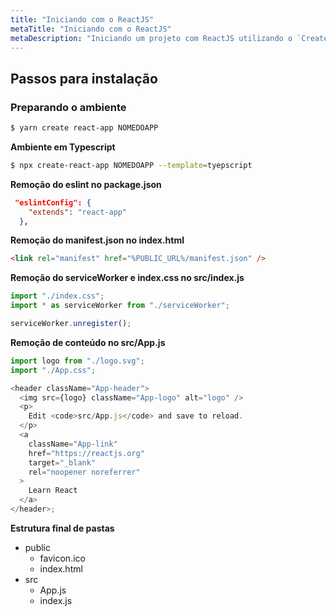 ```yaml
---
title: "Iniciando com o ReactJS"
metaTitle: "Iniciando com o ReactJS"
metaDescription: "Iniciando um projeto com ReactJS utilizando o `Create React App`"
---
```


## Passos para instalação

### Preparando o ambiente

```bash
$ yarn create react-app NOMEDOAPP
```

**Ambiente em Typescript**
```bash
$ npx create-react-app NOMEDOAPP --template=tyepscript
```

**Remoção do eslint no package.json**

```json
 "eslintConfig": {
    "extends": "react-app"
  },
```

**Remoção do manifest.json no index.html**

```html
<link rel="manifest" href="%PUBLIC_URL%/manifest.json" />
```

**Remoção do serviceWorker e index.css no src/index.js**

```js
import "./index.css";
import * as serviceWorker from "./serviceWorker";

serviceWorker.unregister();
```

**Remoção de conteúdo no src/App.js**

```js
import logo from "./logo.svg";
import "./App.css";

<header className="App-header">
  <img src={logo} className="App-logo" alt="logo" />
  <p>
    Edit <code>src/App.js</code> and save to reload.
  </p>
  <a
    className="App-link"
    href="https://reactjs.org"
    target="_blank"
    rel="noopener noreferrer"
  >
    Learn React
  </a>
</header>;
```

**Estrutura final de pastas**

* public
  * favicon.ico
  * index.html
* src
  * App.js
  * index.js
